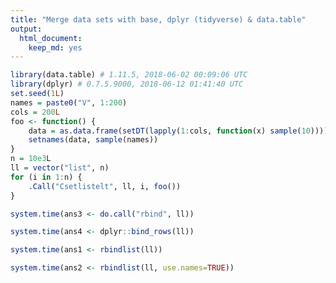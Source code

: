 ```yaml
---
title: "Merge data sets with base, dplyr (tidyverse) & data.table"
output:
  html_document: 
    keep_md: yes
---
```


```r
library(data.table) # 1.11.5, 2018-06-02 00:09:06 UTC
library(dplyr) # 0.7.5.9000, 2018-06-12 01:41:40 UTC
set.seed(1L)
names = paste0("V", 1:200)
cols = 200L
foo <- function() {
    data = as.data.frame(setDT(lapply(1:cols, function(x) sample(10))))
    setnames(data, sample(names))
}
n = 10e3L
ll = vector("list", n)
for (i in 1:n) {
    .Call("Csetlistelt", ll, i, foo())
}

```

```r
system.time(ans3 <- do.call("rbind", ll))
```

```r
system.time(ans4 <- dplyr::bind_rows(ll))
```

```r
system.time(ans1 <- rbindlist(ll))
```

```r
system.time(ans2 <- rbindlist(ll, use.names=TRUE))
```


